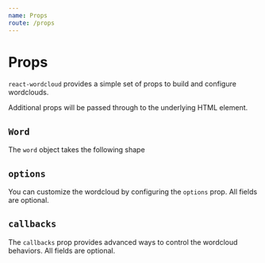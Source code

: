 ```yaml
---
name: Props
route: /props
---
```




# Props

`react-wordcloud` provides a simple set of props to build and configure wordclouds.

<Props of={ComponentProps} />

Additional props will be passed through to the underlying HTML element.

## `Word`

The `word` object takes the following shape

<Props of={WordInterface} />

## `options`

You can customize the wordcloud by configuring the `options` prop. All fields are optional.

<Props of={OptionsInterface} />

## `callbacks`

The `callbacks` prop provides advanced ways to control the wordcloud behaviors. All fields are optional.

<Props of={CallbacksInterface} />
